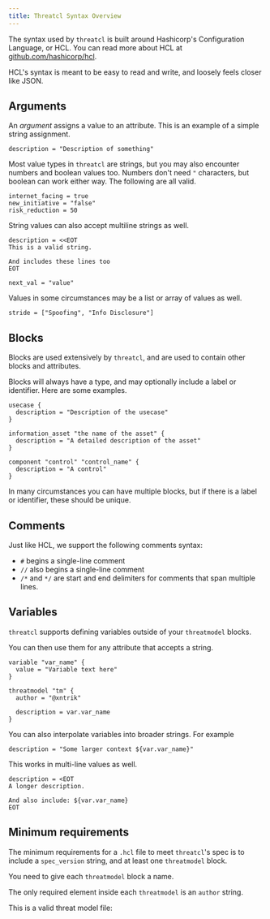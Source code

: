 ```yaml
---
title: Threatcl Syntax Overview
---
```



The syntax used by `threatcl` is built around Hashicorp's Configuration Language, or HCL. You can read more about HCL at [github.com/hashicorp/hcl](https://github.com/hashicorp/hcl).

HCL's syntax is meant to be easy to read and write, and loosely feels closer like JSON.

## Arguments

An _argument_ assigns a value to an attribute. This is an example of a simple string assignment.

```hcl
description = "Description of something"
```

Most value types in `threatcl` are strings, but you may also encounter numbers and boolean values too. Numbers don't need `"` characters, but boolean can work either way. The following are all valid.

```hcl
internet_facing = true
new_initiative = "false"
risk_reduction = 50
```

String values can also accept multiline strings as well.

```hcl
description = <<EOT
This is a valid string.

And includes these lines too
EOT

next_val = "value"
```

Values in some circumstances may be a list or array of values as well.

```hcl
stride = ["Spoofing", "Info Disclosure"]
```

## Blocks

Blocks are used extensively by `threatcl`, and are used to contain other blocks and attributes.

Blocks will always have a type, and may optionally include a label or identifier. Here are some examples.

```hcl
usecase {
  description = "Description of the usecase"
}

information_asset "the name of the asset" {
  description = "A detailed description of the asset"
}

component "control" "control_name" {
  description = "A control"
}
```

In many circumstances you can have multiple blocks, but if there is a label or identifier, these should be unique.

## Comments

Just like HCL, we support the following comments syntax:

- `#` begins a single-line comment
- `//` also begins a single-line comment
- `/*` and `*/` are start and end delimiters for comments that span multiple lines.

## Variables

`threatcl` supports defining variables outside of your `threatmodel` blocks.

You can then use them for any attribute that accepts a string.

```hcl
variable "var_name" {
  value = "Variable text here"
}

threatmodel "tm" {
  author = "@xntrik"

  description = var.var_name
}
```

You can also interpolate variables into broader strings. For example

```hcl
description = "Some larger context ${var.var_name}"
```

This works in multi-line values as well.

```hcl
description = <EOT
A longer description.

And also include: ${var.var_name}
EOT
```

## Minimum requirements

The minimum requirements for a `.hcl` file to meet `threatcl`'s spec is to include a `spec_version` string, and at least one `threatmodel` block.

You need to give each `threatmodel` block a name.

The only required element inside each `threatmodel` is an `author` string.

This is a valid threat model file:

<Code code={minimumHcl} lang="hcl" title="minimum.hcl" />
